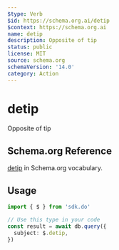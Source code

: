 ```yaml
---
$type: Verb
$id: https://schema.org.ai/detip
$context: https://schema.org.ai
name: detip
description: Opposite of tip
status: public
license: MIT
source: schema.org
schemaVersion: '14.0'
category: Action
---
```


# detip

Opposite of tip

## Schema.org Reference

[detip](https://schema.org/TipAction) in Schema.org vocabulary.

## Usage

```typescript
import { $ } from 'sdk.do'

// Use this type in your code
const result = await db.query({
  subject: $.detip,
})
```
